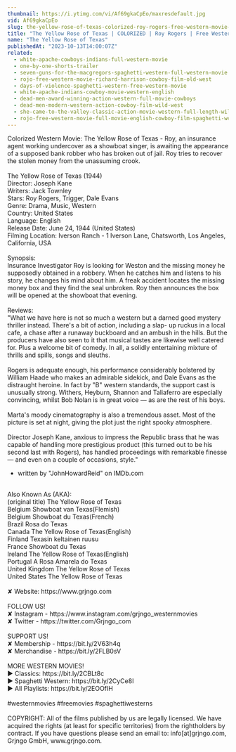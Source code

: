 ```yaml
---
thumbnail: https://i.ytimg.com/vi/Af69gkaCpEo/maxresdefault.jpg
vid: Af69gkaCpEo
slug: the-yellow-rose-of-texas-colorized-roy-rogers-free-western-movie-cowboys
title: "The Yellow Rose of Texas | COLORIZED | Roy Rogers | Free Western Movie | Cowboys"
name: "The Yellow Rose of Texas"
publishedAt: "2023-10-13T14:00:07Z"
related:
  - white-apache-cowboys-indians-full-western-movie
  - one-by-one-shorts-trailer
  - seven-guns-for-the-macgregors-spaghetti-western-full-western-movie
  - rojo-free-western-movie-richard-harrison-cowboy-film-old-west
  - days-of-violence-spaghetti-western-free-western-movie
  - white-apache-indians-cowboy-movie-western-english
  - dead-men-award-winning-action-western-full-movie-cowboys
  - dead-men-modern-western-action-cowboy-film-wild-west
  - she-came-to-the-valley-classic-action-movie-western-full-length-wild-west-movie
  - rojo-free-western-movie-full-movie-english-cowboy-film-spaghetti-western
---
```


Colorized Western Movie: The Yellow Rose of Texas - Roy, an insurance agent working undercover as a showboat singer, is awaiting the appearance of a supposed bank robber who has broken out of jail. Roy tries to recover the stolen money from the unassuming crook.<br />
<br />
The Yellow Rose of Texas (1944)<br />
Director: Joseph Kane<br />
Writers: Jack Townley<br />
Stars: Roy Rogers, Trigger, Dale Evans<br />
Genre: Drama, Music, Western<br />
Country: United States<br />
Language: English<br />
Release Date: June 24, 1944 (United States)<br />
Filming Location: Iverson Ranch - 1 Iverson Lane, Chatsworth, Los Angeles, California, USA<br />
<br />
Synopsis:<br />
Insurance Investigator Roy is looking for Weston and the missing money he supposedly obtained in a robbery. When he catches him and listens to his story, he changes his mind about him. A freak accident locates the missing money box and they find the seal unbroken. Roy then announces the box will be opened at the showboat that evening.<br />
<br />
Reviews:<br />
"What we have here is not so much a western but a darned good mystery thriller instead. There's a bit of action, including a slap- up ruckus in a local cafe, a chase after a runaway buckboard and an ambush in the hills. But the producers have also seen to it that musical tastes are likewise well catered for. Plus a welcome bit of comedy. In all, a solidly entertaining mixture of thrills and spills, songs and sleuths.<br />
<br />
Rogers is adequate enough, his performance considerably bolstered by William Haade who makes an admirable sidekick, and Dale Evans as the distraught heroine. In fact by "B" western standards, the support cast is unusually strong. Withers, Heyburn, Shannon and Taliaferro are especially convincing, whilst Bob Nolan is in great voice — as are the rest of his boys.<br />
<br />
Marta's moody cinematography is also a tremendous asset. Most of the picture is set at night, giving the plot just the right spooky atmosphere.<br />
<br />
Director Joseph Kane, anxious to impress the Republic brass that he was capable of handling more prestigious product (this turned out to be his second last with Rogers), has handled proceedings with remarkable finesse — and even on a couple of occasions, style."<br />
- written by "JohnHowardReid" on IMDb.com<br />
<br />
Also Known As (AKA):<br />
(original title) The Yellow Rose of Texas<br />
Belgium Showboat van Texas(Flemish)<br />
Belgium Showboat du Texas(French)<br />
Brazil Rosa do Texas<br />
Canada The Yellow Rose of Texas(English)<br />
Finland Texasin keltainen ruusu<br />
France Showboat du Texas<br />
Ireland The Yellow Rose of Texas(English)<br />
Portugal A Rosa Amarela do Texas<br />
United Kingdom The Yellow Rose of Texas<br />
United States The Yellow Rose of Texas<br />
<br />
✘ Website: https://www.grjngo.com<br />
<br />
FOLLOW US!<br />
✘ Instagram - https://www.instagram.com/grjngo_westernmovies<br />
✘ Twitter - https://twitter.com/Grjngo_com<br />
<br />
SUPPORT US!<br />
✘ Membership - https://bit.ly/2V63h4q<br />
✘ Merchandise - https://bit.ly/2FLB0sV<br />
<br />
MORE WESTERN MOVIES! <br />
► Classics: https://bit.ly/2CBLt8c <br />
► Spaghetti Western: https://bit.ly/2CyCe8I <br />
► All Playlists: https://bit.ly/2EOOfIH <br />
<br />
#westernmovies #freemovies #spaghettiwesterns<br />
<br />
COPYRIGHT: All of the films published by us are legally licensed. We have acquired the rights (at least for specific territories) from the rightholders by contract. If you have questions please send an email to: info[at]grjngo.com, Grjngo GmbH, www.grjngo.com.